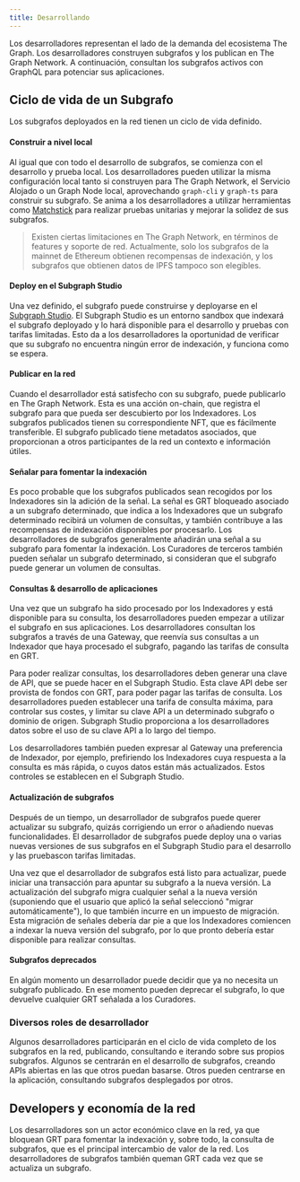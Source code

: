 ```yaml
---
title: Desarrollando
---
```


Los desarrolladores representan el lado de la demanda del ecosistema The Graph. Los desarrolladores construyen subgrafos y los publican en The Graph Network. A continuación, consultan los subgrafos activos con GraphQL para potenciar sus aplicaciones.

## Ciclo de vida de un Subgrafo

Los subgrafos deployados en la red tienen un ciclo de vida definido.

#### Construir a nivel local

Al igual que con todo el desarrollo de subgrafos, se comienza con el desarrollo y prueba local. Los desarrolladores pueden utilizar la misma configuración local tanto si construyen para The Graph Network, el Servicio Alojado o un Graph Node local, aprovechando `graph-cli` y `graph-ts` para construir su subgrafo. Se anima a los desarrolladores a utilizar herramientas como [Matchstick](https://github.com/LimeChain/matchstick) para realizar pruebas unitarias y mejorar la solidez de sus subgrafos.

> Existen ciertas limitaciones en The Graph Network, en términos de features y soporte de red. Actualmente, solo los subgrafos de la mainnet de Ethereum obtienen recompensas de indexación, y los subgrafos que obtienen datos de IPFS tampoco son elegibles.

#### Deploy en el Subgraph Studio

Una vez definido, el subgrafo puede construirse y deployarse en el [Subgraph Studio](https://thegraph.com/docs/en/deploying/subgraph-studio-faqs/). El Subgraph Studio es un entorno sandbox que indexará el subgrafo deployado y lo hará disponible para el desarrollo y pruebas con tarifas limitadas. Esto da a los desarrolladores la oportunidad de verificar que su subgrafo no encuentra ningún error de indexación, y funciona como se espera.

#### Publicar en la red

Cuando el desarrollador está satisfecho con su subgrafo, puede publicarlo en The Graph Network. Esta es una acción on-chain, que registra el subgrafo para que pueda ser descubierto por los Indexadores. Los subgrafos publicados tienen su correspondiente NFT, que es fácilmente transferible. El subgrafo publicado tiene metadatos asociados, que proporcionan a otros participantes de la red un contexto e información útiles.

#### Señalar para fomentar la indexación

Es poco probable que los subgrafos publicados sean recogidos por los Indexadores sin la adición de la señal. La señal es GRT bloqueado asociado a un subgrafo determinado, que indica a los Indexadores que un subgrafo determinado recibirá un volumen de consultas, y también contribuye a las recompensas de indexación disponibles por procesarlo. Los desarrolladores de subgrafos generalmente añadirán una señal a su subgrafo para fomentar la indexación. Los Curadores de terceros también pueden señalar un subgrafo determinado, si consideran que el subgrafo puede generar un volumen de consultas.

#### Consultas & desarrollo de aplicaciones

Una vez que un subgrafo ha sido procesado por los Indexadores y está disponible para su consulta, los desarrolladores pueden empezar a utilizar el subgrafo en sus aplicaciones. Los desarrolladores consultan los subgrafos a través de una Gateway, que reenvía sus consultas a un Indexador que haya procesado el subgrafo, pagando las tarifas de consulta en GRT.

Para poder realizar consultas, los desarrolladores deben generar una clave de API, que se puede hacer en el Subgraph Studio. Esta clave API debe ser provista de fondos con GRT, para poder pagar las tarifas de consulta. Los desarrolladores pueden establecer una tarifa de consulta máxima, para controlar sus costes, y limitar su clave API a un determinado subgrafo o dominio de origen. Subgraph Studio proporciona a los desarrolladores datos sobre el uso de su clave API a lo largo del tiempo.

Los desarrolladores también pueden expresar al Gateway una preferencia de Indexador, por ejemplo, prefiriendo los Indexadores cuya respuesta a la consulta es más rápida, o cuyos datos están más actualizados. Estos controles se establecen en el Subgraph Studio.

#### Actualización de subgrafos

Después de un tiempo, un desarrollador de subgrafos puede querer actualizar su subgrafo, quizás corrigiendo un error o añadiendo nuevas funcionalidades. El desarrollador de subgrafos puede deploy una o varias nuevas versiones de sus subgrafos en el Subgraph Studio para el desarrollo y las pruebascon tarifas limitadas.

Una vez que el desarrollador de subgrafos está listo para actualizar, puede iniciar una transacción para apuntar su subgrafo a la nueva versión. La actualización del subgrafo migra cualquier señal a la nueva versión (suponiendo que el usuario que aplicó la señal seleccionó "migrar automáticamente"), lo que también incurre en un impuesto de migración. Esta migración de señales debería dar pie a que los Indexadores comiencen a indexar la nueva versión del subgrafo, por lo que pronto debería estar disponible para realizar consultas.

#### Subgrafos deprecados

En algún momento un desarrollador puede decidir que ya no necesita un subgrafo publicado. En ese momento pueden deprecar el subgrafo, lo que devuelve cualquier GRT señalada a los Curadores.

### Diversos roles de desarrollador

Algunos desarrolladores participarán en el ciclo de vida completo de los subgrafos en la red, publicando, consultando e iterando sobre sus propios subgrafos. Algunos se centrarán en el desarrollo de subgrafos, creando APIs abiertas en las que otros puedan basarse. Otros pueden centrarse en la aplicación, consultando subgrafos desplegados por otros.

## Developers y economía de la red

Los desarrolladores son un actor económico clave en la red, ya que bloquean GRT para fomentar la indexación y, sobre todo, la consulta de subgrafos, que es el principal intercambio de valor de la red. Los desarrolladores de subgrafos también queman GRT cada vez que se actualiza un subgrafo.
